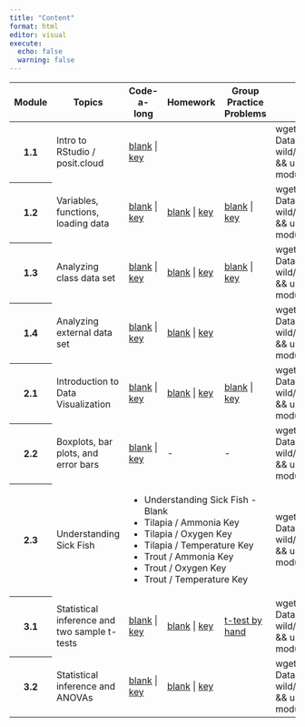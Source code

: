```yaml
---
title: "Content"
format: html
editor: visual
execute:
  echo: false
  warning: false
---
```




```{=html}
<!-- Add icon library -->
<link rel="stylesheet" href="https://cdnjs.cloudflare.com/ajax/libs/font-awesome/4.7.0/css/font-awesome.min.css">

<table class="table table-striped">
  <thead>
    <tr>
      <th scope="col">Module</th>
      <th scope="col">Topics</th>
      <th scope="col">Code-a-long</th>
      <th scope="col">Homework</th>
      <th scope="col">Group Practice Problems</th>
      <th scope="col">Import into posit.cloud project<br>(run in <em>terminal</em>)</th>
    </tr>
  </thead>
  <tbody>

    <tr>
      <th scope="row">1.1</th>
      <td>Intro to RStudio / posit.cloud</td>
      <td>
        <a href="modules/module_1/module_1.1/code-a-long-1.1.qmd">blank</a> | 
        <a href="modules/module_1/module_1.1/code-a-long-1.1-key.qmd">key</a>
      </td>
      <td></td>
      <td></td>
      <td><div class='wget'>wget https://github.com/Lewis-and-Clark-Data-Science/Data-in-the-wild/raw/refs/heads/main/zips/module_1.1.zip && unzip module_1.1.zip && rm module_1.1.zip</div></td>
    </tr>
    <tr>
      <th scope="row">1.2</th>
      <td>Variables, functions, loading data</td>
      <td>
        <a href="modules/module_1/module_1.2/code-a-long-1.2.qmd">blank</a> | 
        <a href="modules/module_1/module_1.2/code-a-long-1.2-key.qmd">key</a>
      </td>
      <td>
        <a href="modules/module_1/module_1.2/homework-1.2.qmd">blank</a> | 
        <a href="modules/module_1/module_1.2/homework-1.2-key.qmd">key</a>
      </td>
      <td>
        <a href="modules/module_1/module_1.2/practice-problems-1.2.qmd">blank</a> | 
        <a href="modules/module_1/module_1.2/practice-problems-1.2-key.qmd">key</a>
      </td>
      <td><div class='wget'>wget https://github.com/Lewis-and-Clark-Data-Science/Data-in-the-wild/raw/refs/heads/main/zips/module_1.2.zip && unzip module_1.2.zip && rm module_1.2.zip</div></td>
    </tr>
    <tr>
      <th scope="row">1.3</th>
      <td>Analyzing class data set</td>
      <td>
        <a href="modules/module_1/module_1.3/code-a-long-1.3.qmd">blank</a> | 
        <a href="modules/module_1/module_1.3/code-a-long-1.3-key.qmd">key</a>
      </td>
      <td>
        <a href="modules/module_1/module_1.3/homework-1.3.qmd">blank</a> | 
        <a href="modules/module_1/module_1.3/homework-1.3-key.qmd">key</a>
      </td>
      <td>
        <a href="modules/module_1/module_1.3/practice-problems-1.3.qmd">blank</a> | 
        <a href="modules/module_1/module_1.3/practice-problems-1.3-key.qmd">key</a>
      </td>
      <td>
      <div class='wget'>wget https://github.com/Lewis-and-Clark-Data-Science/Data-in-the-wild/raw/refs/heads/main/zips/module_1.3.zip && unzip module_1.3.zip && rm module_1.3.zip</div>
      </td>
    </tr>
    <tr>
      <th scope="row">1.4</th>
      <td>Analyzing external data set</td>
      <td>
        <a href="modules/module_1/module_1.4/code-a-long-1.4.qmd">blank</a> | 
        <a href="modules/module_1/module_1.4/code-a-long-1.4-key.qmd">key</a>
      </td>
      <td>
        <a href="modules/module_1/module_1.4/homework-1.4.qmd">blank</a> | 
        <a href="modules/module_1/module_1.4/homework-1.4-key.qmd">key</a>
      </td>
      <td></td>
      <td><div class='wget'>wget https://github.com/Lewis-and-Clark-Data-Science/Data-in-the-wild/raw/refs/heads/main/zips/module_1.4.zip && unzip module_1.4.zip && rm module_1.4.zip</div></td>
    </tr>
    <tr>
      <th scope="row">2.1</th>
      <td>Introduction to Data Visualization</td>
      <td>
        <a href="modules/module_2/module_2.1/code-a-long-2.1.qmd">blank</a> | 
        <a href="modules/module_2/module_2.1/code-a-long-2.1-key.qmd">key</a>
      </td>
      <td>
        <a href="modules/module_2/module_2.1/homework-2.1.qmd">blank</a> | 
        <a href="modules/module_2/module_2.1/homework-2.1-key.qmd">key</a>
      </td>
      <td>
        <a href="modules/module_2/module_2.1/practice-problems-2.1.qmd">blank</a> | 
        <a href="modules/module_2/module_2.1/practice-problems-2.1-key.qmd">key</a>
      </td>
      <td>
      <div class='wget'>wget https://github.com/Lewis-and-Clark-Data-Science/Data-in-the-wild/raw/refs/heads/main/zips/module_2.1.zip && unzip module_2.1.zip && rm module_2.1.zip</div>
      </td>
    </tr>
    
    <tr>
      <th scope="row">2.2</th>
      <td>Boxplots, bar plots, and error bars</td>
      <td>
        <a href="">blank</a> | 
        <a href="">key</a>
      </td>
      <td>
        -
      </td>
      <td>
        -
      </td>
      <td>
      <div class='wget'>wget https://github.com/Lewis-and-Clark-Data-Science/Data-in-the-wild/raw/refs/heads/main/zips/module_2.2.zip && unzip module_2.2.zip && rm module_2.2.zip</div>
      </td>
    </tr>   
    <tr>
      <th scope="row">2.3</th>
      <td>Understanding Sick Fish</td>
      <td colspan=3>
        <ul>
          <li>Understanding Sick Fish - Blank</li>
          <li>Tilapia / Ammonia Key</li>
          <li>Tilapia / Oxygen Key</li>
          <li>Tilapia / Temperature Key</li>
          <li>Trout / Ammonia Key</li>
          <li>Trout / Oxygen Key</li>
          <li>Trout / Temperature Key</li>
        </ul>
      </td>

      <td>
      <div class='wget'>wget https://github.com/Lewis-and-Clark-Data-Science/Data-in-the-wild/raw/refs/heads/main/zips/module_2.2.zip && unzip module_2.2.zip && rm module_2.2.zip</div>
      </td>
    </tr>     


    <tr>
      <th scope="row">3.1</th>
      <td>Statistical inference and two sample t-tests</td>
      <td>
        <a href="modules/module_3/module_3.1/code-a-long-3.1.qmd">blank</a> | 
        <a href="modules/module_3/module_3.1/code-a-long-3.1-key.qmd">key</a>
      </td>
      <td>
        <a href="modules/module_3/module_3.1/homework-3.1.qmd">blank</a> | 
        <a href="modules/module_3/module_3.1/homework-3.1-key.qmd">key</a>
      </td>
      <td>
        <a href="modules/module_3/module_3.1/t-test-by-hand.pdf" target="_blank">t-test by hand</a>
      </td>
      <td>
      <div class='wget'>wget https://github.com/Lewis-and-Clark-Data-Science/Data-in-the-wild/raw/refs/heads/main/zips/module_3.1.zip && unzip module_3.1.zip && rm module_3.1.zip</div>
      </td>
    </tr>      

     <tr>
      <th scope="row">3.2</th>
      <td>Statistical inference and ANOVAs</td>
      <td>
        <a href="modules/module_3/module_3.2/code-a-long-3.2.qmd">blank</a> | 
        <a href="modules/module_3/module_3.2/code-a-long-3.2-key.qmd">key</a>
      </td>
      <td>
        <a href="modules/module_3/module_3.2/homework-3.2.qmd">blank</a> | 
        <a href="modules/module_3/module_3.2/homework-3.2-key.qmd">key</a>
      </td>
      <td>
        
      </td>
      <td>
      <div class='wget'>wget https://github.com/Lewis-and-Clark-Data-Science/Data-in-the-wild/raw/refs/heads/main/zips/module_3.2.zip && unzip module_3.2.zip && rm module_3.2.zip</div>
      </td>
    </tr>    
  </tbody>
</table>
```


